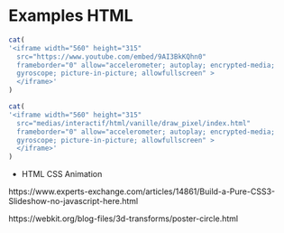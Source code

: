 # Examples HTML

```r
cat(
'<iframe width="560" height="315" 
  src="https://www.youtube.com/embed/9AI3BkKQhn0"
  frameborder="0" allow="accelerometer; autoplay; encrypted-media;
  gyroscope; picture-in-picture; allowfullscreen" >
  </iframe>'
)
```


```r
cat(
'<iframe width="560" height="315" 
  src="medias/interactif/html/vanille/draw_pixel/index.html"
  frameborder="0" allow="accelerometer; autoplay; encrypted-media;
  gyroscope; picture-in-picture; allowfullscreen" >
  </iframe>'
)
```


* HTML CSS Animation

https://www.experts-exchange.com/articles/14861/Build-a-Pure-CSS3-Slideshow-no-javascript-here.html

https://webkit.org/blog-files/3d-transforms/poster-circle.html


